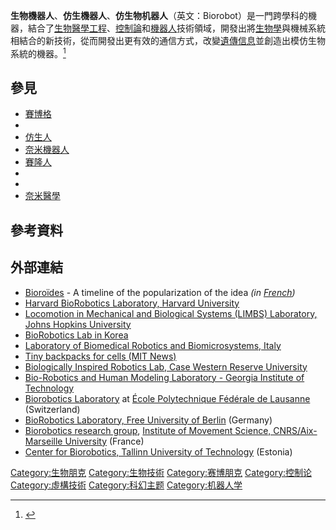 {{translating|[[:en:Biorobotics|:en:Biorobotics]]||tpercent=|time=2020-09-07UTC11:52:03}}
{{Request translation|en|}}

'''生物機器人'''、'''仿生機器人'''、'''仿生物机器人'''（英文：Biorobot）是一門跨學科的機器，結合了[[生物醫學工程|生物醫學工程]]、[[控制論|控制論]]和[[機器人|機器人]]技術領域，開發出將[[生物學|生物學]]與機械系統相結合的新技術，從而開發出更有效的通信方式，改變[[遺傳信息|遺傳信息]]並創造出模仿生物系統的機器。<ref>{{Cite document|url=https://www.jstage.jst.go.jp/article/jrsj1983/23/5/23_5_552/_article|title=Journal of the Robotics Society of Japan|last=Dario|first=Paolo|date=15 July 2005|website=|volume=23|issue=5|pages=552–554|doi=10.7210/jrsj.23.552|url-status=no|archive-url=https://web.archive.org/web/20200323234723/https://www.jstage.jst.go.jp/article/jrsj1983/23/5/23_5_552/_article|archive-date=2020-03-23|access-date=|journal=}}</ref>

==參見==
*[[賽博格|賽博格]]
*{{tsl|en|Biomimetics|仿生技術}}
*[[仿生人|仿生人]]
*[[奈米機器人|奈米機器人]]
*[[賽隆人|賽隆人]]
*{{tsl|en|Remote control animal|遙控動物}}
*{{tsl|en|Guided rat|遙控老鼠}}
*[[纳米医学|奈米醫學]]

==參考資料==
{{reflist}}

==外部連結==
* [https://web.archive.org/web/20120717014643/http://blog.empyree.org/?2005%2F11%2F23%2F670-bioroides Bioroïdes] - A timeline of the popularization of the idea ''(in [[French_language|French]])''
* [http://biorobotics.harvard.edu/ Harvard BioRobotics Laboratory, Harvard University] {{Wayback|url=http://biorobotics.harvard.edu/ |date=20111027094504 }}
* [http://limbs.lcsr.jhu.edu/ Locomotion in Mechanical and Biological Systems (LIMBS) Laboratory, Johns Hopkins University] {{Wayback|url=http://limbs.lcsr.jhu.edu/ |date=20210416105810 }}
* [http://robot.kut.ac.kr BioRobotics Lab in Korea] {{Wayback|url=http://robot.kut.ac.kr/ |date=20120514184712 }}
* [http://www.biorobotics.it Laboratory of Biomedical Robotics and Biomicrosystems, Italy] {{Wayback|url=http://www.biorobotics.it/ |date=20210226221405 }}
* [http://web.mit.edu/newsoffice/2008/cellbackpack-1106.html Tiny backpacks for cells (MIT News)] {{Wayback|url=http://web.mit.edu/newsoffice/2008/cellbackpack-1106.html |date=20140122201816 }}
* [https://web.archive.org/web/20130619235718/http://biorobots.case.edu/ Biologically Inspired Robotics Lab, Case Western Reserve University]
* [http://www.biorobotics.gatech.edu Bio-Robotics and Human Modeling Laboratory - Georgia Institute of Technology] {{Wayback|url=http://www.biorobotics.gatech.edu/ |date=20131020123441 }}
* [http://biorob.epfl.ch/ Biorobotics Laboratory] {{Wayback|url=http://biorob.epfl.ch/ |date=20191024070921 }} at [[EPFL|École Polytechnique Fédérale de Lausanne]] (Switzerland)
* [http://biorobotics.mi.fu-berlin.de BioRobotics Laboratory, Free University of Berlin] {{Wayback|url=http://biorobotics.mi.fu-berlin.de/ |date=20130422011639 }} (Germany)
* [https://web.archive.org/web/20141217004437/http://biorobotics.eu/ Biorobotics research group], [http://www.ism.univ-amu.fr/?lang=en Institute of Movement Science, CNRS/Aix-Marseille University] {{Wayback|url=http://www.ism.univ-amu.fr/?lang=en |date=20200802060510 }} (France)
* [http://www.ttu.ee/en/?id=52131 Center for Biorobotics, Tallinn University of Technology] {{Wayback|url=http://www.ttu.ee/en/?id=52131 |date=20200402001951 }} (Estonia)

{{技術小作品}}
{{机器人学}}
{{生物技术}}
[[Category:生物朋克|Category:生物朋克]]
[[Category:生物技術|Category:生物技術]]
[[Category:赛博朋克|Category:赛博朋克]]
[[Category:控制论|Category:控制论]]
[[Category:虛構技術|Category:虛構技術]]
[[Category:科幻主题|Category:科幻主题]]
[[Category:机器人学|Category:机器人学]]